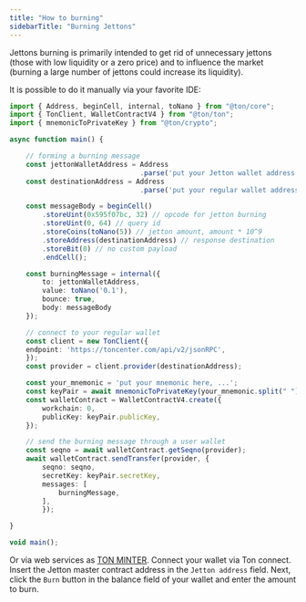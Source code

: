 ```yaml
---
title: "How to burning"
sidebarTitle: "Burning Jettons"
---
```


Jettons burning is primarily intended to get rid of unnecessary jettons (those with low liquidity or a zero price) and
to influence the market (burning a large number of jettons could increase its liquidity).

It is possible to do it manually via your favorite IDE:

```typescript
import { Address, beginCell, internal, toNano } from "@ton/core";
import { TonClient, WalletContractV4 } from "@ton/ton";
import { mnemonicToPrivateKey } from "@ton/crypto";

async function main() {

    // forming a burning message
    const jettonWalletAddress = Address
                                .parse('put your Jetton wallet address');
    const destinationAddress = Address
                                .parse('put your regular wallet address');

    const messageBody = beginCell()
        .storeUint(0x595f07bc, 32) // opcode for jetton burning
        .storeUint(0, 64) // query id
        .storeCoins(toNano(5)) // jetton amount, amount * 10^9
        .storeAddress(destinationAddress) // response destination
        .storeBit(0) // no custom payload
        .endCell();

    const burningMessage = internal({
        to: jettonWalletAddress,
        value: toNano('0.1'),
        bounce: true,
        body: messageBody
    });

    // connect to your regular wallet
    const client = new TonClient({
    endpoint: 'https://toncenter.com/api/v2/jsonRPC',
    });
    const provider = client.provider(destinationAddress);

    const your_mnemonic = 'put your mnemonic here, ...';
    const keyPair = await mnemonicToPrivateKey(your_mnemonic.split(" "));
    const walletContract = WalletContractV4.create({
        workchain: 0,
        publicKey: keyPair.publicKey,
    });

    // send the burning message through a user wallet
    const seqno = await walletContract.getSeqno(provider);
    await walletContract.sendTransfer(provider, {
        seqno: seqno,
        secretKey: keyPair.secretKey,
        messages: [
            burningMessage,
        ],
        });

}

void main();
```

Or via web services as [TON MINTER](https://minter.ton.org/). Connect your wallet via Ton connect.
Insert the Jetton master contract address in the `Jetton address` field. Next, click the `Burn` button in the balance field of your wallet
and enter the amount to burn.
